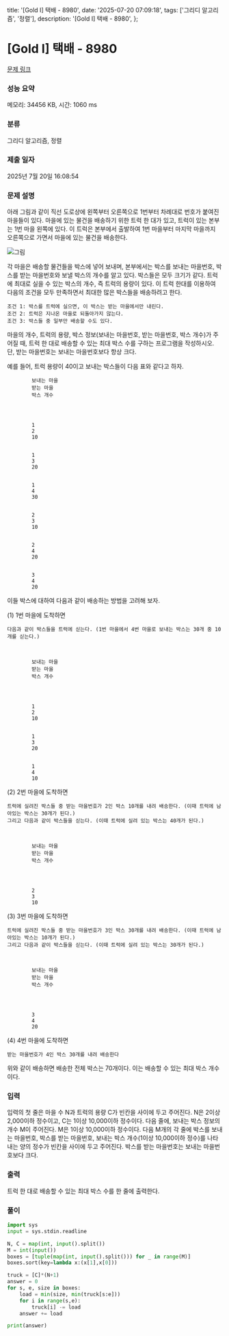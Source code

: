   title: '[Gold I] 택배 - 8980',
  date: '2025-07-20 07:09:18',
  tags: ['그리디 알고리즘', '정렬'],
  description: '[Gold I] 택배 - 8980',
};

# [Gold I] 택배 - 8980 

[문제 링크](https://www.acmicpc.net/problem/8980) 

### 성능 요약

메모리: 34456 KB, 시간: 1060 ms

### 분류

그리디 알고리즘, 정렬

### 제출 일자

2025년 7월 20일 16:08:54

### 문제 설명

아래 그림과 같이 직선 도로상에 왼쪽부터 오른쪽으로 1번부터 차례대로 번호가 붙여진 마을들이 있다. 마을에 있는 물건을 배송하기 위한 트럭 한 대가 있고, 트럭이 있는 본부는 1번 마을 왼쪽에 있다. 이 트럭은 본부에서 출발하여 1번 마을부터 마지막 마을까지 오른쪽으로 가면서 마을에 있는 물건을 배송한다. 

![그림](https://upload.acmicpc.net/bfa825aa-3abf-4012-96bf-55af2f76fb26/-/preview/)

각 마을은 배송할 물건들을 박스에 넣어 보내며, 본부에서는 박스를 보내는 마을번호, 박스를 받는 마을번호와 보낼 박스의 개수를 알고 있다. 박스들은 모두 크기가 같다. 트럭에 최대로 실을 수 있는 박스의 개수, 즉 트럭의 용량이 있다. 이 트럭 한대를 이용하여 다음의 조건을 모두 만족하면서 최대한 많은 박스들을 배송하려고 한다.

	조건 1: 박스를 트럭에 실으면, 이 박스는 받는 마을에서만 내린다.
	조건 2: 트럭은 지나온 마을로 되돌아가지 않는다.
	조건 3: 박스들 중 일부만 배송할 수도 있다.

마을의 개수, 트럭의 용량, 박스 정보(보내는 마을번호, 받는 마을번호, 박스 개수)가 주어질 때, 트럭 한 대로 배송할 수 있는 최대 박스 수를 구하는 프로그램을 작성하시오. 단, 받는 마을번호는 보내는 마을번호보다 항상 크다.

예를 들어, 트럭 용량이 40이고 보내는 박스들이 다음 표와 같다고 하자.

	
		
			보내는 마을
			받는 마을
			박스 개수
		
	
	
		
			1
			2
			10
		
		
			1
			3
			20
		
		
			1
			4
			30
		
		
			2
			3
			10
		
		
			2
			4
			20
		
		
			3
			4
			20
		
	

이들 박스에 대하여 다음과 같이 배송하는 방법을 고려해 보자.

(1) 1번 마을에 도착하면

	다음과 같이 박스들을 트럭에 싣는다. (1번 마을에서 4번 마을로 보내는 박스는 30개 중 10개를 싣는다.)

	
		
			보내는 마을
			받는 마을
			박스 개수
		
	
	
		
			1
			2
			10
		
		
			1
			3
			20
		
		
			1
			4
			10
		
	

(2) 2번 마을에 도착하면

	트럭에 실려진 박스들 중 받는 마을번호가 2인 박스 10개를 내려 배송한다. (이때 트럭에 남아있는 박스는 30개가 된다.)
	그리고 다음과 같이 박스들을 싣는다. (이때 트럭에 실려 있는 박스는 40개가 된다.)

	
		
			보내는 마을
			받는 마을
			박스 개수
		
	
	
		
			2
			3
			10
		
	

(3) 3번 마을에 도착하면 

	트럭에 실려진 박스들 중 받는 마을번호가 3인 박스 30개를 내려 배송한다. (이때 트럭에 남아있는 박스는 10개가 된다.)
	그리고 다음과 같이 박스들을 싣는다. (이때 트럭에 실려 있는 박스는 30개가 된다.)

	
		
			보내는 마을
			받는 마을
			박스 개수
		
	
	
		
			3
			4
			20
		
	

(4) 4번 마을에 도착하면 

	받는 마을번호가 4인 박스 30개를 내려 배송한다

위와 같이 배송하면 배송한 전체 박스는 70개이다. 이는 배송할 수 있는 최대 박스 개수이다.

### 입력 

 입력의 첫 줄은 마을 수 N과 트럭의 용량 C가 빈칸을 사이에 두고 주어진다. N은 2이상 2,000이하 정수이고, C는 1이상 10,000이하 정수이다. 다음 줄에, 보내는 박스 정보의 개수 M이 주어진다. M은 1이상 10,000이하 정수이다. 다음 M개의 각 줄에 박스를 보내는 마을번호, 박스를 받는 마을번호, 보내는 박스 개수(1이상 10,000이하 정수)를 나타내는 양의 정수가 빈칸을 사이에 두고 주어진다. 박스를 받는 마을번호는 보내는 마을번호보다 크다. 

### 출력 

 트럭 한 대로 배송할 수 있는 최대 박스 수를 한 줄에 출력한다.

### 풀이
```python
import sys
input = sys.stdin.readline

N, C = map(int, input().split())
M = int(input())
boxes = [tuple(map(int, input().split())) for _ in range(M)]
boxes.sort(key=lambda x:(x[1],x[0]))

truck = [C]*(N+1)
answer = 0
for s, e, size in boxes:
    load = min(size, min(truck[s:e]))
    for i in range(s,e):
        truck[i] -= load
    answer += load

print(answer)
```